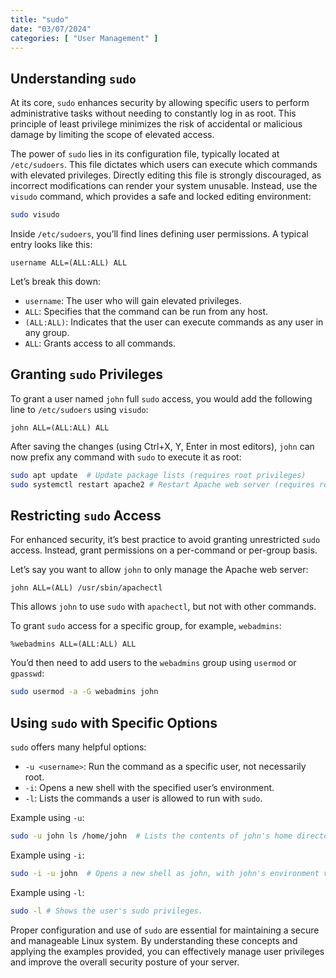 ```yaml
---
title: "sudo"
date: "03/07/2024"
categories: [ "User Management" ]
---
```

## Understanding `sudo`

At its core, `sudo` enhances security by allowing specific users to perform administrative tasks without needing to constantly log in as root.  This principle of least privilege minimizes the risk of accidental or malicious damage by limiting the scope of elevated access.

The power of `sudo` lies in its configuration file, typically located at `/etc/sudoers`. This file dictates which users can execute which commands with elevated privileges.  Directly editing this file is strongly discouraged, as incorrect modifications can render your system unusable. Instead, use the `visudo` command, which provides a safe and locked editing environment:

```bash
sudo visudo
```

Inside `/etc/sudoers`, you'll find lines defining user permissions.  A typical entry looks like this:

```
username ALL=(ALL:ALL) ALL
```

Let's break this down:

* `username`: The user who will gain elevated privileges.
* `ALL`: Specifies that the command can be run from any host.
* `(ALL:ALL)`:  Indicates that the user can execute commands as any user in any group.
* `ALL`: Grants access to all commands.


## Granting `sudo` Privileges

To grant a user named `john` full `sudo` access, you would add the following line to `/etc/sudoers` using `visudo`:

```
john ALL=(ALL:ALL) ALL
```

After saving the changes (using Ctrl+X, Y, Enter in most editors), `john` can now prefix any command with `sudo` to execute it as root:

```bash
sudo apt update  # Update package lists (requires root privileges)
sudo systemctl restart apache2 # Restart Apache web server (requires root privileges)
```


## Restricting `sudo` Access

For enhanced security, it's best practice to avoid granting unrestricted `sudo` access.  Instead, grant permissions on a per-command or per-group basis.

Let's say you want to allow `john` to only manage the Apache web server:

```
john ALL=(ALL) /usr/sbin/apachectl
```

This allows `john` to use `sudo` with `apachectl`, but not with other commands.

To grant `sudo` access for a specific group, for example, `webadmins`:

```
%webadmins ALL=(ALL:ALL) ALL
```

You'd then need to add users to the `webadmins` group using `usermod` or `gpasswd`:

```bash
sudo usermod -a -G webadmins john
```


##  Using `sudo` with Specific Options

`sudo` offers many helpful options:

* `-u <username>`: Run the command as a specific user, not necessarily root.
* `-i`:  Opens a new shell with the specified user's environment.
* `-l`: Lists the commands a user is allowed to run with `sudo`.


Example using `-u`:

```bash
sudo -u john ls /home/john  # Lists the contents of john's home directory as john
```

Example using `-i`:

```bash
sudo -i -u john  # Opens a new shell as john, with john's environment variables.
```

Example using `-l`:

```bash
sudo -l # Shows the user's sudo privileges.
```

Proper configuration and use of `sudo` are essential for maintaining a secure and manageable Linux system. By understanding these concepts and applying the examples provided, you can effectively manage user privileges and improve the overall security posture of your server.

